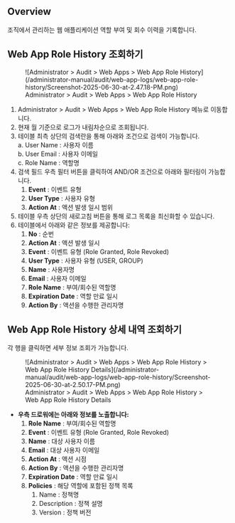 ## Overview

조직에서 관리하는 웹 애플리케이션 역할 부여 및 회수 이력을 기록합니다.

## Web App Role History 조회하기

<figure data-layout="center" data-align="center">
![Administrator &gt; Audit &gt; Web Apps &gt; Web App Role History](/administrator-manual/audit/web-app-logs/web-app-role-history/Screenshot-2025-06-30-at-2.47.18-PM.png)
<figcaption>
Administrator &gt; Audit &gt; Web Apps &gt; Web App Role History
</figcaption>
</figure>

1. Administrator &gt; Audit &gt; Web Apps &gt; Web App Role History 메뉴로 이동합니다.
2. 현재 월 기준으로 로그가 내림차순으로 조회됩니다.
3. 테이블 최측 상단의 검색란을 통해 아래와 조건으로 검색이 가능합니다.<br/>a. User Name : 사용자 이름<br/>b. User Email : 사용자 이메일<br/>c. Role Name : 역할명
4. 검색 필드 우측 필터 버튼을 클릭하여 AND/OR 조건으로 아래와 필터링이 가능합니다.
    1.  **Event**  : 이벤트 유형
    2.  **User Type**  : 사용자 유형
    3.  **Action At** : 액션 발생 일시 범위
5. 테이블 우측 상단의 새로고침 버튼을 통해 로그 목록을 최신화할 수 있습니다.
6. 테이블에서 아래와 같은 정보를 제공합니다:
    1.  **No**  : 순번
    2.  **Action At**  : 액션 발생 일시
    3.  **Event**  : 이벤트 유형 (Role Granted, Role Revoked)
    4.  **User Type**  : 사용자 유형 (USER, GROUP)
    5.  **Name**  : 사용자명
    6.  **Email**  : 사용자 이메일
    7.  **Role Name**  : 부여/회수된 역할명
    8.  **Expiration Date**  : 역할 만료 일시
    9.  **Action By**  : 액션을 수행한 관리자명

## Web App Role History 상세 내역 조회하기

각 행을 클릭하면 세부 정보 조회가 가능합니다.

<figure data-layout="center" data-align="center">
![Administrator &gt; Audit &gt; Web Apps &gt; Web App Role History &gt; Web App Role History Details](/administrator-manual/audit/web-app-logs/web-app-role-history/Screenshot-2025-06-30-at-2.50.17-PM.png)
<figcaption>
Administrator &gt; Audit &gt; Web Apps &gt; Web App Role History &gt; Web App Role History Details
</figcaption>
</figure>

*  **우측 드로워에는 아래와 정보를 노출합니다:** 
    1.  **Role Name**  : 부여/회수된 역할명
    2.  **Event**  : 이벤트 유형 (Role Granted, Role Revoked)
    3.  **Name**  : 대상 사용자 이름
    4.  **Email**  : 대상 사용자 이메일
    5.  **Action At**  : 액션 시점
    6.  **Action By**  : 액션을 수행한 관리자명
    7.  **Expiration Date**  : 역할 만료 일시
    8.  **Policies**  : 해당 역할에 포함된 정책 목록
        1. Name : 정책명
        2. Description : 정책 설명
        3. Version : 정책 버전
